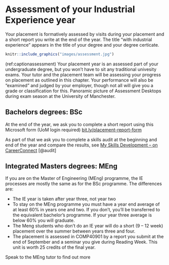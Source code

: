 # Assessment of your Industrial Experience year {#assessment}

Your placement is formatively assessed by visits during your placement and a short report you write at the end of the year.  The title “with industrial experience” appears in the title of your degree and your degree certicate.

```r
knitr::include_graphics("images/assessment.jpg")
```

(ref:captionassessment) Your placement year is an assessed part of your undergraduate degree, but you won't have to sit any traditional univesity exams. Your tutor and the placement team will be assessing your progress on placement as outlined in this chapter. Your performance will also be “examined” and judged by your employer, though not all will give you a grade or classification for this. Panoramic picture of Assessment Desktops during exam season at the University of Manchester.

## Bachelors degrees: BSc {#bsc}

At the end of the year, we ask you to complete a short report using this Microsoft form (UoM login required) [bit.ly/placement-report-form](https://bit.ly/placement-report-form)

As part of that we ask you to complete a skills audit at the beginning and end of the year and compare the results, see [My Skills Development – on CareerConnect](https://www.careers.manchester.ac.uk/options/skills/myskills
) [@audit]

## Integrated Masters degrees: MEng {#meng}


If you are on the Master of Engineering (MEng) programme, the IE processes are mostly the same as for the BSc programme. The differences are:

* The IE year is taken after year three, not year two 
* To stay on the MEng programme you must have a year end average of at least 60% in years one and two. If you don’t, you’ll be transferred to the equivalent bachelor’s programme. If your year three average is below 60% you will graduate.
*  The Meng students who don’t do an IE year will do a short (9 – 12 week) placement over the summer between years three and four.
* The placement is assessed in COMP40901 by a report you submit at the end of September and a seminar you give during Reading Week. This unit is worth 25 credits of the final year.

Speak to the MEng tutor to find out more